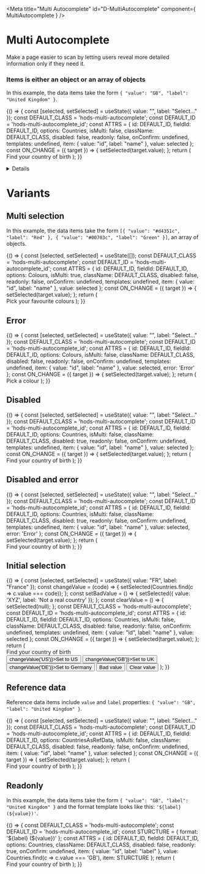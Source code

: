 <!-- Global imports -->

<!-- Local imports -->

<!-- Styles -->

<Meta title="Multi Autocomplete" id="D-MultiAutocomplete" component={ MultiAutocomplete } />

# Multi Autocomplete

<p><Tag text="Experimental" /></p>

Make a page easier to scan by letting users reveal more detailed information only if they need it.

### Items is either an object or an array of objects

In this example, the data items take the form `{ "value": "GB", "label": "United Kingdom" }`.

<Canvas>
  <Story name="Default">
    {() => {
      const [selected, setSelected] = useState({ value: "", label: "Select..." });
      const DEFAULT_CLASS = 'hods-multi-autocomplete';
      const DEFAULT_ID = 'hods-multi-autocomplete_id';
      const ATTRS = {
        id: DEFAULT_ID,
        fieldId: DEFAULT_ID,
        options: Countries,
        isMulti: false,
        className: DEFAULT_CLASS,
        disabled: false,
        readonly: false,
        onConfirm: undefined,
        templates: undefined,
        item: { value: "id", label: "name" },
        value: selected
      };
      const ON_CHANGE = ({ target }) => {
        setSelected(target.value);
      };
      return (
        <form autoComplete="off">
          <Label id="multi-autocomplete">Find your country of birth</Label>
          <MultiAutocomplete
            {...ATTRS}
            onChange={ON_CHANGE}
          />
        </form>
      );
    }}
  </Story>
</Canvas>

<Details summary="Properties" className="no-indent">
  <ArgsTable of={ MultiAutocomplete } />
</Details>


# Variants

## Multi selection

In this example, the data items take the form 
`[{ "value": "#d4351c", "label": "Red" }, { "value": "#00703c", "label": "Green" }]`, an array of objects.

<Canvas>
  <Story name="Multiple selection">
    {() => {
      const [selected, setSelected] = useState([]);
      const DEFAULT_CLASS = 'hods-multi-autocomplete';
      const DEFAULT_ID = 'hods-multi-autocomplete_id';
      const ATTRS = {
        id: DEFAULT_ID,
        fieldId: DEFAULT_ID,
        options: Colours,
        isMulti: true,
        className: DEFAULT_CLASS,
        disabled: false,
        readonly: false,
        onConfirm: undefined,
        templates: undefined,
        item: { value: "id", label: "name" },
        value: selected
      };
      const ON_CHANGE = ({ target }) => {
        setSelected(target.value);
      };
      return (
        <form autoComplete="off">
          <Label id="selections-multi-autocomplete">Pick your favourite colours</Label>
          <MultiAutocomplete
            {...ATTRS}
            onChange={ON_CHANGE}
          />
        </form>
      );
    }}
  </Story>
</Canvas>

## Error

<Canvas>
  <Story name="Error">
    {() => {
      const [selected, setSelected] = useState({ value: "", label: "Select..." });
      const DEFAULT_CLASS = 'hods-multi-autocomplete';
      const DEFAULT_ID = 'hods-multi-autocomplete_id';
      const ATTRS = {
        id: DEFAULT_ID,
        fieldId: DEFAULT_ID,
        options: Colours,
        isMulti: false,
        className: DEFAULT_CLASS,
        disabled: false,
        readonly: false,
        onConfirm: undefined,
        templates: undefined,
        item: { value: "id", label: "name" },
        value: selected,
        error: 'Error'
      };
      const ON_CHANGE = ({ target }) => {
        setSelected(target.value);
      };
      return (
        <form autoComplete="off">
          <Label id="error-multi-autocomplete">Pick a colour</Label>
          <MultiAutocomplete
            {...ATTRS}
            onChange={ON_CHANGE}
          />
        </form>
      );
    }}
  </Story>
</Canvas>

## Disabled

<Canvas>
  <Story name="Disabled">
    {() => {
      const [selected, setSelected] = useState({ value: "", label: "Select..." });
      const DEFAULT_CLASS = 'hods-multi-autocomplete';
      const DEFAULT_ID = 'hods-multi-autocomplete_id';
      const ATTRS = {
        id: DEFAULT_ID,
        fieldId: DEFAULT_ID,
        options: Countries,
        isMulti: false,
        className: DEFAULT_CLASS,
        disabled: true,
        readonly: false,
        onConfirm: undefined,
        templates: undefined,
        item: { value: "id", label: "name" },
        value: selected
      };
      const ON_CHANGE = ({ target }) => {
        setSelected(target.value);
      };
      return (
        <form autoComplete="off">
          <Label id="disabled-multi-autocomplete">Find your country of birth</Label>
          <MultiAutocomplete
            {...ATTRS}
            onChange={ON_CHANGE}
          />
        </form>
      );
    }}
  </Story>
</Canvas>

## Disabled and error

<Canvas>
  <Story name="Disabled and error">
    {() => {
      const [selected, setSelected] = useState({ value: "", label: "Select..." });
      const DEFAULT_CLASS = 'hods-multi-autocomplete';
      const DEFAULT_ID = 'hods-multi-autocomplete_id';
      const ATTRS = {
        id: DEFAULT_ID,
        fieldId: DEFAULT_ID,
        options: Countries,
        isMulti: false,
        className: DEFAULT_CLASS,
        disabled: true,
        readonly: false,
        onConfirm: undefined,
        templates: undefined,
        item: { value: "id", label: "name" },
        value: selected,
        error: 'Error'
      };
      const ON_CHANGE = ({ target }) => {
        setSelected(target.value);
      };
      return (
        <form autoComplete="off">
          <Label id="disabled-error-multi-autocomplete">Find your country of birth</Label>
          <MultiAutocomplete
            {...ATTRS}
            onChange={ON_CHANGE}
          />
        </form>
      );
    }}
  </Story>
</Canvas>

## Initial selection
<Canvas>
  <Story name="Initial selection">
    {() => {
      const [selected, setSelected] = useState({ value: "FR", label: "France" });
      const changeValue = (code) => {
        setSelected(Countries.find(c => c.value === code));
      };
      const setBadValue = () => {
        setSelected({ value: 'XYZ', label: 'Not a real country' });
      };
      const clearValue = () => {
        setSelected(null);
      };
      const DEFAULT_CLASS = 'hods-multi-autocomplete';
      const DEFAULT_ID = 'hods-multi-autocomplete_id';
      const ATTRS = {
        id: DEFAULT_ID,
        fieldId: DEFAULT_ID,
        options: Countries,
        isMulti: false,
        className: DEFAULT_CLASS,
        disabled: false,
        readonly: false,
        onConfirm: undefined,
        templates: undefined,
        item: { value: "id", label: "name" },
        value: selected
      };
      const ON_CHANGE = ({ target }) => {
        setSelected(target.value);
      };
      return (
        <form autoComplete="off">
          <Label id="initial-multi-autocomplete">Find your country of birth</Label>
          <MultiAutocomplete
            {...ATTRS}
            onChange={ON_CHANGE}
          />
          <br />
          <ButtonGroup>
            <Button onClick={() => changeValue('US')}>Set to US</Button>
            <Button onClick={() => changeValue('GB')}>Set to UK</Button>
            <Button onClick={() => changeValue('DE')}>Set to Germany</Button>
            <Button classModifiers="warning" onClick={setBadValue}>Bad value</Button>
            <Button classModifiers="secondary" onClick={clearValue}>Clear value</Button>
          </ButtonGroup>
        </form>
      );
    }}
  </Story>
</Canvas>

## Reference data

Reference data items include `value` and `label` properties: `{ "value": "GB", "label": "United Kingdom" }`.

<Canvas>
  <Story name="Reference data">
    {() => {
      const [selected, setSelected] = useState({ value: "", label: "Select..." });
      const DEFAULT_CLASS = 'hods-multi-autocomplete';
      const DEFAULT_ID = 'hods-multi-autocomplete_id';
      const ATTRS = {
        id: DEFAULT_ID,
        fieldId: DEFAULT_ID,
        options: CountriesAsRefData,
        isMulti: false,
        className: DEFAULT_CLASS,
        disabled: false,
        readonly: false,
        onConfirm: undefined,
        item: { value: "id", label: "name" },
        value: selected
      };
      const ON_CHANGE = ({ target }) => {
        setSelected(target.value);
      };
      return (
        <form autoComplete="off">
          <Label id="refdata-multi-autocomplete">Find your country of birth</Label>
          <MultiAutocomplete
            {...ATTRS}
            onChange={ON_CHANGE}
          />
        </form>
      );
    }}
  </Story>
</Canvas>

## Readonly

In this example, the data items take the form `{ "value": "GB", "label": "United Kingdom" }` and the format
template looks like this: `'${label} (${value})'`.

<Canvas>
  <Story name="Readonly">
    {() => {
      const DEFAULT_CLASS = 'hods-multi-autocomplete';
      const DEFAULT_ID = 'hods-multi-autocomplete_id';
      const STURCTURE = { format: '${label} (${value})' };
      const ATTRS = {
        id: DEFAULT_ID,
        fieldId: DEFAULT_ID,
        options: Countries,
        className: DEFAULT_CLASS,
        disabled: false,
        readonly: true,
        onConfirm: undefined,
        item: { value: "id", label: "label" },
        value: Countries.find(c => c.value === 'GB'),
        item: STURCTURE
      };
      return (
        <form autoComplete="off">
          <Label id="readonly-multi-autocomplete">Find your country of birth</Label>
          <MultiAutocomplete
            {...ATTRS}
          />
        </form>
      );
    }}
  </Story>
</Canvas>
